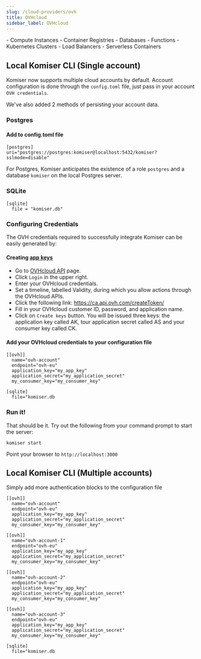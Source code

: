 ```yaml
---
slug: /cloud-providers/ovh
title: OVHcloud
sidebar_label: OVHcloud
---
```


<AccordionGroup>
  <Accordion title="Supported resource list">
  - Compute Instances
  - Container Registries
  - Databases
  - Functions
  - Kubernetes Clusters
  - Load Balancers
  - Serverless Containers
  </Accordion>
</AccordionGroup>

## Local Komiser CLI (Single account)

Komiser now supports multiple cloud accounts by default. Account configuration is done through the `config.toml` file, just pass in your account `OVH credentials`.

We've also added 2 methods of persisting your account data.
### Postgres
#### Add to config.toml file
```
[postgres]
uri="postgres://postgres:komiser@localhost:5432/komiser?sslmode=disable"
```
<Tip> For Postgres, Komiser anticipates the existence of a role `postgres` and a database `komiser` on the local Postgres server. </Tip>

### SQLite

```
[sqlite]
  file = "komiser.db"
```

### Configuring Credentials

The OVH credentials required to successfully integrate Komiser can be easily generated by:

#### Creating [app keys](https://help.ovhcloud.com/csm/asia-api-getting-started-ovhcloud-api?id=kb_article_view&sysparm_article=KB0042776#create-your-app-keys)
- Go to [OVHcloud API](https://ca.api.ovh.com/) page.
- Click `Login` in the upper right.
- Enter your OVHcloud credentials.
- Set a timeline, labelled Validity, during which you allow actions through the OVHcloud APIs.
- Click the following link: https://ca.api.ovh.com/createToken/
- Fill in your OVHcloud customer ID, password, and application name.
- Click on `Create keys` button.
You will be issued three keys: the application key called AK, tour application secret called AS and your consumer key called CK.

#### Add your OVHcloud credentials to your configuration file

```
[[ovh]]
  name="ovh-account"
  endpoint="ovh-eu"
  application_key="my_app_key"
  application_secret="my_application_secret"
  my_consumer_key="my_consumer_key"

[sqlite]
  file="komiser.db
```

### Run it!
That should be it. Try out the following from your command prompt to start the server:

```
komiser start 
```

Point your browser to `http://localhost:3000`

## Local Komiser CLI (Multiple accounts)
Simply add more authentication blocks to the configuration file

```
[[ovh]]
  name="ovh-account"
  endpoint="ovh-eu"
  application_key="my_app_key"
  application_secret="my_application_secret"
  my_consumer_key="my_consumer_key"

[[ovh]]
  name="ovh-account-1"
  endpoint="ovh-eu"
  application_key="my_app_key"
  application_secret="my_application_secret"
  my_consumer_key="my_consumer_key"

[[ovh]]
  name="ovh-account-2"
  endpoint="ovh-eu"
  application_key="my_app_key"
  application_secret="my_application_secret"
  my_consumer_key="my_consumer_key"

[[ovh]]
  name="ovh-account-3"
  endpoint="ovh-eu"
  application_key="my_app_key"
  application_secret="my_application_secret"
  my_consumer_key="my_consumer_key"

[sqlite]
  file="komiser.db
```